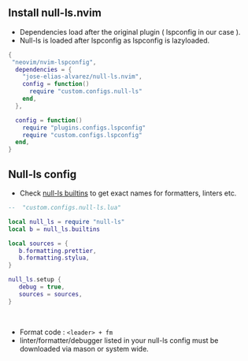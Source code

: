 ## Install null-ls.nvim

- Dependencies load after the original plugin ( lspconfig in our case ).
- Null-ls is loaded after lspconfig as lspconfig is lazyloaded.

```lua
{
 "neovim/nvim-lspconfig",
  dependencies = {
    "jose-elias-alvarez/null-ls.nvim",
    config = function()
      require "custom.configs.null-ls"
    end,
  },

  config = function()
    require "plugins.configs.lspconfig"
    require "custom.configs.lspconfig"
  end,
}
```

## Null-ls config

- Check [null-ls builtins](https://github.com/jose-elias-alvarez/null-ls.nvim/blob/main/doc/BUILTINS.md) to get exact names for formatters, linters etc.


```lua
--  "custom.configs.null-ls.lua"

local null_ls = require "null-ls"
local b = null_ls.builtins

local sources = {
   b.formatting.prettier,
   b.formatting.stylua,
}

null_ls.setup {
   debug = true,
   sources = sources,
}
```
<br/>

- Format code : `<leader> + fm`
-  linter/formatter/debugger listed in your null-ls config must be downloaded via mason or system wide.
